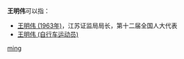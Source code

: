 '''王明伟'''可以指：
* [[王明伟_(1963年)|王明伟 (1963年)]]，江苏证监局局长，第十二届全国人大代表
* [[王明伟_(自行车运动员)|王明伟 (自行车运动员)]]

{{disambig}}

[[Category:三字王姓人名消歧义|ming]]